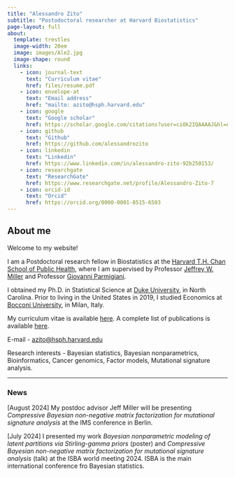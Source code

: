 ```yaml
---
title: "Alessandro Zito"
subtitle: "Postodoctoral researcher at Harvard Biostatistics"
page-layout: full
about:
  template: trestles
  image-width: 20em
  image: images/Ale2.jpg
  image-shape: round
  links:
    - icon: journal-text
      text: "Curriculum vitae"
      href: files/resume.pdf
    - icon: envelope-at
      text: "Email address"
      href: "mailto: azito@hsph.harvard.edu"
    - icon: google
      text: "Google scholar"
      href: https://scholar.google.com/citations?user=ciOk2IQAAAAJ&hl=en
    - icon: github
      text: "Github"
      href: https://github.com/alessandrozito
    - icon: linkedin
      text: "Linkedin"
      href: https://www.linkedin.com/in/alessandro-zito-92b250153/
    - icon: researchgate
      text: "ResearchGate"
      href: https://www.researchgate.net/profile/Alessandro-Zito-7
    - icon: orcid-id
      text: "Orcid"
      href: https://orcid.org/0000-0001-8515-6503
---
```


## About me

Welcome to my website!

I am a Postdoctoral research fellow in Biostatistics at the [Harvard T.H. Chan School of Public Health](https://www.hsph.harvard.edu/biostatistics/), where I am supervised by Professor [Jeffrey W. Miller](https://jwmi.github.io/) and Professor [Giovanni Parmigiani](https://scholar.harvard.edu/parmigiani/).

I obtained my Ph.D. in Statistical Science at [Duke University](https://stat.duke.edu/), in North Carolina. Prior to living in the United States in 2019, I studied Economics at [Bocconi University](https://www.unibocconi.eu/wps/wcm/connect/bocconi/sitopubblico_en/navigation+tree/home/programs/master+of+science/economic+and+social+sciences), in Milan, Italy.

My curriculum vitae is available [here](files/resume.pdf). A complete list of publications is available [here](research.qmd).

[E-mail]{.blue} - [azito\@hsph.harvard.edu](azito@hsph.harvard.edu)

[Research interests]{.harvardred} - Bayesian statistics, Bayesian nonparametrics, Bioinformatics, Cancer genomics, Factor models, Mutational signature analysis.

------------------------------------------------------------------------

### News

\[[August 2024]{.blue}\] My postdoc advisor Jeff Miller will be presenting *Compressive Bayesian non-negative matrix factorization for mutational signature analysis* at the IMS conference in Berlin.

\[[July 2024]{.blue}\] I presented my work *Bayesian nonparametric modeling of latent partitions via Stirling-gamma priors* (poster) and *Compressive Bayesian non-negative matrix factorization for mutational signature analysis* (talk) at the ISBA world meeting 2024. ISBA is the main international conference fro Bayesian statistics.

